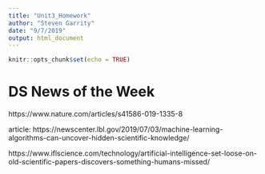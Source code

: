 ```yaml
---
title: "Unit3_Homework"
author: "Steven Garrity"
date: "9/7/2019"
output: html_document
---
```


```r
knitr::opts_chunk$set(echo = TRUE)
```

# DS News of the Week
https://www.nature.com/articles/s41586-019-1335-8

article: https://newscenter.lbl.gov/2019/07/03/machine-learning-algorithms-can-uncover-hidden-scientific-knowledge/

https://www.iflscience.com/technology/artificial-intelligence-set-loose-on-old-scientific-papers-discovers-something-humans-missed/

